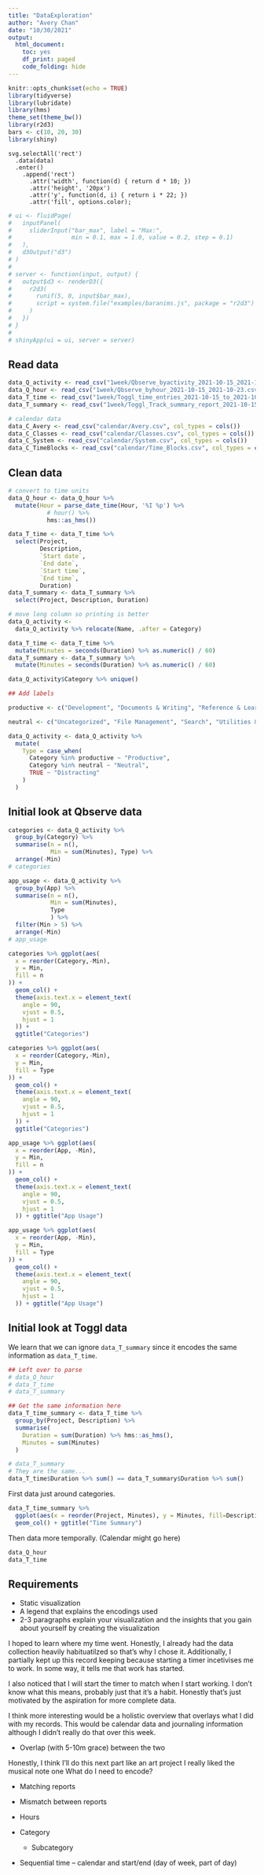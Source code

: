 ```yaml
---
title: "DataExploration"
author: "Avery Chan"
date: "10/30/2021"
output:
  html_document:
    toc: yes
    df_print: paged
    code_folding: hide
---
```


```r
knitr::opts_chunk$set(echo = TRUE)
library(tidyverse)
library(lubridate)
library(hms)
theme_set(theme_bw())
library(r2d3)
bars <- c(10, 20, 30)
library(shiny)
```

```d3
svg.selectAll('rect')
  .data(data)
  .enter()
    .append('rect')
      .attr('width', function(d) { return d * 10; })
      .attr('height', '20px')
      .attr('y', function(d, i) { return i * 22; })
      .attr('fill', options.color);
```

```r
# ui <- fluidPage(
#   inputPanel(
#     sliderInput("bar_max", label = "Max:",
#                 min = 0.1, max = 1.0, value = 0.2, step = 0.1)
#   ),
#   d3Output("d3")
# )
# 
# server <- function(input, output) {
#   output$d3 <- renderD3({
#     r2d3(
#       runif(5, 0, input$bar_max),
#       script = system.file("examples/baranims.js", package = "r2d3")
#     )
#   })
# }
# 
# shinyApp(ui = ui, server = server)
```

## Read data

```r
data_Q_activity <- read_csv("1week/Qbserve_byactivity_2021-10-15_2021-10-23.csv", col_types = cols())
data_Q_hour <- read_csv("1week/Qbserve_byhour_2021-10-15_2021-10-23.csv", col_types = cols())
data_T_time <- read_csv("1week/Toggl_time_entries_2021-10-15_to_2021-10-22.csv", col_types = cols())
data_T_summary <- read_csv("1week/Toggl_Track_summary_report_2021-10-15_2021-10-22.csv", col_types = cols())

# calendar data
data_C_Avery <- read_csv("calendar/Avery.csv", col_types = cols())
data_C_Classes <- read_csv("calendar/Classes.csv", col_types = cols())
data_C_System <- read_csv("calendar/System.csv", col_types = cols())
data_C_TimeBlocks <- read_csv("calendar/Time_Blocks.csv", col_types = cols())
```

## Clean data

```r
# convert to time units
data_Q_hour <- data_Q_hour %>%
  mutate(Hour = parse_date_time(Hour, '%I %p') %>%
           # hour() %>%
           hms::as_hms())

data_T_time <- data_T_time %>%
  select(Project,
         Description,
         `Start date`,
         `End date`,
         `Start time`,
         `End time`,
         Duration)
data_T_summary <- data_T_summary %>%
  select(Project, Description, Duration)

# move long column so printing is better
data_Q_activity <-
  data_Q_activity %>% relocate(Name, .after = Category)

data_T_time <- data_T_time %>%
  mutate(Minutes = seconds(Duration) %>% as.numeric() / 60)
data_T_summary <- data_T_summary %>%
  mutate(Minutes = seconds(Duration) %>% as.numeric() / 60)
```

```r
data_Q_activity$Category %>% unique()
```

```r
## Add labels

productive <- c("Development", "Documents & Writing", "Reference & Learning", "Email", "Management", "Audio/Video Production")

neutral <- c("Uncategorized", "File Management", "Search", "Utilities & Services", "Messaging")

data_Q_activity <- data_Q_activity %>% 
  mutate(
    Type = case_when(
      Category %in% productive ~ "Productive",
      Category %in% neutral ~ "Neutral",
      TRUE ~ "Distracting"
    )
  )
```

## Initial look at Qbserve data

```r
categories <- data_Q_activity %>%
  group_by(Category) %>%
  summarise(n = n(),
            Min = sum(Minutes), Type) %>%
  arrange(-Min)
# categories

app_usage <- data_Q_activity %>%
  group_by(App) %>%
  summarise(n = n(),
            Min = sum(Minutes),
            Type
            ) %>%
  filter(Min > 5) %>%
  arrange(-Min)
# app_usage

categories %>% ggplot(aes(
  x = reorder(Category,-Min),
  y = Min,
  fill = n
)) +
  geom_col() +
  theme(axis.text.x = element_text(
    angle = 90,
    vjust = 0.5,
    hjust = 1
  )) + 
  ggtitle("Categories")

categories %>% ggplot(aes(
  x = reorder(Category,-Min),
  y = Min,
  fill = Type
)) +
  geom_col() +
  theme(axis.text.x = element_text(
    angle = 90,
    vjust = 0.5,
    hjust = 1
  )) + 
  ggtitle("Categories")

app_usage %>% ggplot(aes(
  x = reorder(App, -Min),
  y = Min,
  fill = n
)) +
  geom_col() +
  theme(axis.text.x = element_text(
    angle = 90,
    vjust = 0.5,
    hjust = 1
  )) + ggtitle("App Usage")

app_usage %>% ggplot(aes(
  x = reorder(App, -Min),
  y = Min,
  fill = Type
)) +
  geom_col() +
  theme(axis.text.x = element_text(
    angle = 90,
    vjust = 0.5,
    hjust = 1
  )) + ggtitle("App Usage")
```


## Initial look at Toggl data

We learn that we can ignore `data_T_summary` since it encodes the same information as `data_T_time`.

```r
## Left over to parse
# data_Q_hour
# data_T_time
# data_T_summary

## Get the same information here
data_T_time_summary <- data_T_time %>% 
  group_by(Project, Description) %>% 
  summarise(
    Duration = sum(Duration) %>% hms::as_hms(),
    Minutes = sum(Minutes)
  )

# data_T_summary
# They are the same...
data_T_time$Duration %>% sum() == data_T_summary$Duration %>% sum()
```
First data just around categories.

```r
data_T_time_summary %>% 
  ggplot(aes(x = reorder(Project, Minutes), y = Minutes, fill=Description)) +
  geom_col() + ggtitle("Time Summary")
```

Then data more temporally. (Calendar might go here)

```r
data_Q_hour
data_T_time
```

## Requirements

- Static visualization
- A legend that explains the encodings used
- 2-3 paragraphs explain your visualization and the insights that you gain about yourself by creating the visualization

I hoped to learn where my time went. Honestly, I already had the data collection heavily habituatilzed so that's why I chose it. Additionally, I partially kept up this record keeping because starting a timer incetivises me to work. In some way, it tells me that work has started.

I also noticed that I will start the timer to match when I start working. I don't know what this means, probably just that it's a habit. Honestly that's just motivated by the aspiration for more complete data.

I think more interesting would be a holistic overview that overlays what I did with my records. This would be calendar data and journaling information although I didn't really do that over this week.


- Overlap (with 5-10m grace) between the two

Honestly, I think I'll do this next part like an art project
I really liked the musical note one
What do I need to encode?

- Matching reports
- Mismatch between reports

- Hours
- Category
  - Subcategory
  
- Sequential time -- calendar and start/end (day of week, part of day)





















